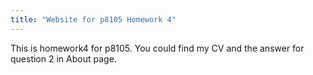 ```yaml
---
title: "Website for p8105 Homework 4"
---
```


This is homework4 for p8105.
You could find my CV and the answer for question 2 in About page.

